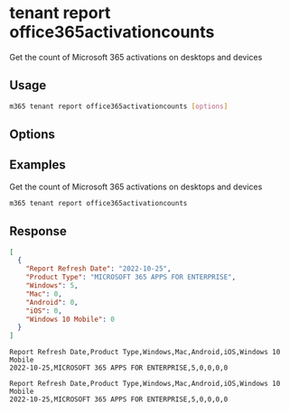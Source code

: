 
# tenant report office365activationcounts

Get the count of Microsoft 365 activations on desktops and devices

## Usage

```sh
m365 tenant report office365activationcounts [options]
```

## Options

<Global />

## Examples

Get the count of Microsoft 365 activations on desktops and devices

```sh
m365 tenant report office365activationcounts
```

## Response

<Tabs>
  <TabItem value="json" label="JSON">

  ```json
  [
    {
      "Report Refresh Date": "2022-10-25",
      "Product Type": "MICROSOFT 365 APPS FOR ENTERPRISE",
      "Windows": 5,
      "Mac": 0,
      "Android": 0,
      "iOS": 0,
      "Windows 10 Mobile": 0
    }
  ]
  ```

  </TabItem>
  <TabItem value="text" label="Text">

  ```text
  Report Refresh Date,Product Type,Windows,Mac,Android,iOS,Windows 10 Mobile
  2022-10-25,MICROSOFT 365 APPS FOR ENTERPRISE,5,0,0,0,0
  ```

  </TabItem>
  <TabItem value="csv" label="CSV">

  ```csv
  Report Refresh Date,Product Type,Windows,Mac,Android,iOS,Windows 10 Mobile
  2022-10-25,MICROSOFT 365 APPS FOR ENTERPRISE,5,0,0,0,0
  ```

  </TabItem>
</Tabs>
